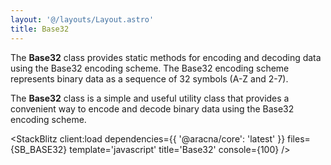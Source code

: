 ```yaml
---
layout: '@/layouts/Layout.astro'
title: Base32
---
```



The **Base32** class provides static methods for encoding and decoding data using the Base32 encoding scheme. The Base32 encoding scheme represents binary data as a sequence of 32 symbols (A-Z and 2-7).

The **Base32** class is a simple and useful utility class that provides a convenient way to encode and decode binary data using the Base32 encoding scheme.

<StackBlitz
  client:load
  dependencies={{ '@aracna/core': 'latest' }}
  files={SB_BASE32}
  template='javascript'
  title='Base32'
  console={100}
/>
